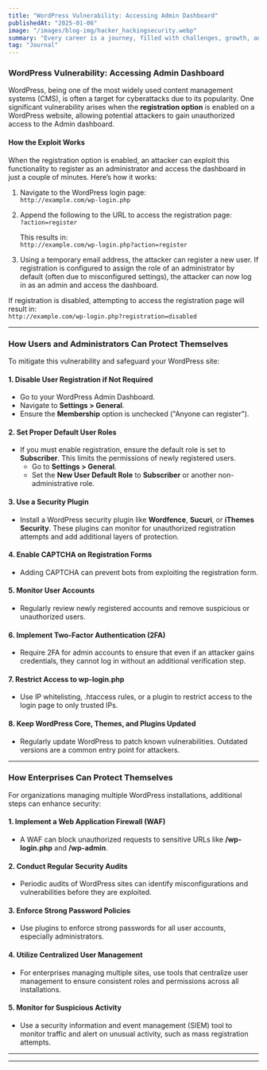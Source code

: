 ```yaml
---
title: "WordPress Vulnerability: Accessing Admin Dashboard"
publishedAt: "2025-01-06"
image: "/images/blog-img/hacker_hackingsecurity.webp"
summary: "Every career is a journey, filled with challenges, growth, and those significant moments that mark a shift in our path."
tag: "Journal"
---
```


### WordPress Vulnerability: Accessing Admin Dashboard

WordPress, being one of the most widely used content management systems (CMS), is often a target for cyberattacks due to its popularity. One significant vulnerability arises when the **registration option** is enabled on a WordPress website, allowing potential attackers to gain unauthorized access to the Admin dashboard.

#### How the Exploit Works

When the registration option is enabled, an attacker can exploit this functionality to register as an administrator and access the dashboard in just a couple of minutes. Here’s how it works:

1. Navigate to the WordPress login page:  
   `http://example.com/wp-login.php`

2. Append the following to the URL to access the registration page:  
   `?action=register`

   This results in:  
   `http://example.com/wp-login.php?action=register`

3. Using a temporary email address, the attacker can register a new user. If registration is configured to assign the role of an administrator by default (often due to misconfigured settings), the attacker can now log in as an admin and access the dashboard.

If registration is disabled, attempting to access the registration page will result in:  
`http://example.com/wp-login.php?registration=disabled`

---

### How Users and Administrators Can Protect Themselves

To mitigate this vulnerability and safeguard your WordPress site:

#### 1. **Disable User Registration if Not Required**
   - Go to your WordPress Admin Dashboard.
   - Navigate to **Settings > General**.
   - Ensure the **Membership** option is unchecked ("Anyone can register").

#### 2. **Set Proper Default User Roles**
   - If you must enable registration, ensure the default role is set to **Subscriber**. This limits the permissions of newly registered users.  
     - Go to **Settings > General**.
     - Set the **New User Default Role** to **Subscriber** or another non-administrative role.

#### 3. **Use a Security Plugin**
   - Install a WordPress security plugin like **Wordfence**, **Sucuri**, or **iThemes Security**. These plugins can monitor for unauthorized registration attempts and add additional layers of protection.

#### 4. **Enable CAPTCHA on Registration Forms**
   - Adding CAPTCHA can prevent bots from exploiting the registration form.

#### 5. **Monitor User Accounts**
   - Regularly review newly registered accounts and remove suspicious or unauthorized users.

#### 6. **Implement Two-Factor Authentication (2FA)**
   - Require 2FA for admin accounts to ensure that even if an attacker gains credentials, they cannot log in without an additional verification step.

#### 7. **Restrict Access to wp-login.php**
   - Use IP whitelisting, .htaccess rules, or a plugin to restrict access to the login page to only trusted IPs.

#### 8. **Keep WordPress Core, Themes, and Plugins Updated**
   - Regularly update WordPress to patch known vulnerabilities. Outdated versions are a common entry point for attackers.

---

### How Enterprises Can Protect Themselves

For organizations managing multiple WordPress installations, additional steps can enhance security:

#### 1. **Implement a Web Application Firewall (WAF)**
   - A WAF can block unauthorized requests to sensitive URLs like **/wp-login.php** and **/wp-admin**.

#### 2. **Conduct Regular Security Audits**
   - Periodic audits of WordPress sites can identify misconfigurations and vulnerabilities before they are exploited.

#### 3. **Enforce Strong Password Policies**
   - Use plugins to enforce strong passwords for all user accounts, especially administrators.

#### 4. **Utilize Centralized User Management**
   - For enterprises managing multiple sites, use tools that centralize user management to ensure consistent roles and permissions across all installations.

#### 5. **Monitor for Suspicious Activity**
   - Use a security information and event management (SIEM) tool to monitor traffic and alert on unusual activity, such as mass registration attempts.

---



--- 

